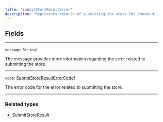 ```yaml
---
title: "SubmitStoreResultError"
description: "Represents results of submitting the store for checkout."
---
```


## Fields

---

`message`: `String!`

The message provides more information regarding the error related to submitting the store.

---

`code`: [SubmitStoreResultErrorCode!](/reference/submitstoreresulterrorcode)

The error code for the error related to submitting the store.

---

### Related types

* [SubmitStoreResult](/reference/submitstoreresult)